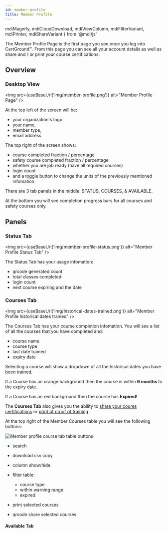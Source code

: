 ```yaml
---
id: member-profile
title: Member Profile
---
```


  mdiMagnify,
  mdiCloudDownload,
  mdiViewColumn,
  mdiFilterVariant,
  mdiPrinter,
  mdiShareVariant
} from '@mdi/js'

The Member Profile Page is the first page you see once you log into CertGround&trade;. From this page you can see all your account details as well as share and / or print your course certifications.

## Overview

### Desktop View

<img src={useBaseUrl('img/member-profile.png')} alt="Member Profile Page" />

At the top left of the screen will be:
- your organization's logo
- your name,
- member type,
- email address

The top right of the screen shows:
- course completed fraction / percentage
- safety course completed fraction / percentage
- whether you are job ready (have all required courses)
- login count
- and a toggle button to change the units of the previously mentioned infomation

There are 3 tab panels in the middle: STATUS, COURSES, & AVAILABLE.

At the bottom you will see completion progress bars for all courses and safety courses only.

## Panels

### Status Tab
<img src={useBaseUrl('img/member-profile-status.png')} alt="Member Profile Status Tab" />

The Status Tab has your usage infomation:
- qrcode generated count
- total classes completed
- login count
- next course expiring and the date

### Courses Tab
<img src={useBaseUrl('img/historical-dates-trained.png')} alt="Member Profile historical dates trained" />

The Courses Tab has your course completion infomation. You will see a list of all the courses that you have completed and:
- course name
- course type
- last date trained
- expiry date

Selecting a course will show a dropdown of all the historical dates you have been trained.

If a Course has an <Highlight color="warning">orange</Highlight> background then the course is within **6 months** to the expiry date.

If a Course has an <Highlight color="danger">red</Highlight> background then the course has **Expired!**

The **Courses Tab** also gives you the ability to [share your coures certifications](cert-share#qrcode) or [print of proof of training](cert-share#print)

At the top right of the Member Courses table you will see the following buttons:
<div style={{display: 'flex', justifyContent: 'center'}}>
<img src={useBaseUrl('img/member-profile-course-table-buttons.png')} alt="Member profile course tab table buttons" />
</div>

- <Icon size={1} path={mdiMagnify} /> search
- <Icon size={1} path={mdiCloudDownload} /> download csv copy
- <Icon size={1} path={mdiViewColumn} /> column show/hide
- <Icon size={1} path={mdiFilterVariant} /> filter table:

  - course type
  - within warning range
  - expired
- <Icon size={1} path={mdiPrinter} /> print selected courses
- <Icon size={1} path={mdiShareVariant} /> qrcode share selected courses

#### Available Tab


